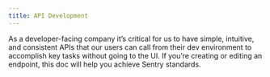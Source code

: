 ```yaml
---
title: API Development
---
```


As a developer-facing company it’s critical for us to have simple, intuitive, and consistent APIs that our users can call from their dev environment to accomplish key tasks without going to the UI. If you’re creating or editing an endpoint, this doc will help you achieve Sentry standards.

<PageGrid />
